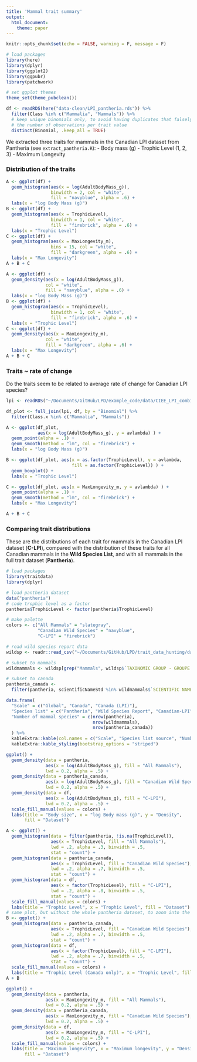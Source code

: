 ```yaml
---
title: 'Mammal trait summary'
output:
  html_document:
    theme: paper
---
```


```r
knitr::opts_chunk$set(echo = FALSE, warning = F, message = F)

# load packages
library(here)
library(dplyr)
library(ggplot2)
library(ggpubr)
library(patchwork)

# set ggplot themes
theme_set(theme_pubclean())
```

```r
df <- readRDS(here("data-clean/LPI_pantheria.rds")) %>%
  filter(Class %in% c("Mammalia", "Mammals")) %>%
  # keep unique binomials only, to avoid having duplicates that falsely inflate
  # the number of observations per trait value
  distinct(Binomial, .keep_all = TRUE)
```

We extracted three traits for mammals in the Canadian LPI dataset from Pantheria (see `extract_pantheria.R`):
- Body mass (g)
- Trophic Level (1, 2, 3)
- Maximum Longevity

### Distribution of the traits

```r
A <- ggplot(df) +
  geom_histogram(aes(x = log(AdultBodyMass_g)),
                 binwidth = 2, col = "white",
                 fill = "navyblue", alpha = .6) +
  labs(x = "log Body Mass (g)")
B <- ggplot(df) +
  geom_histogram(aes(x = TrophicLevel),
                 binwidth = 1, col = "white",
                 fill = "firebrick", alpha = .6) +
  labs(x = "Trophic Level")
C <- ggplot(df) +
  geom_histogram(aes(x = MaxLongevity_m),
                 bins = 15, col = "white",
                 fill = "darkgreen", alpha = .6) +
  labs(x = "Max Longevity")
A + B + C
```

```r
A <- ggplot(df) +
  geom_density(aes(x = log(AdultBodyMass_g)),
               col = "white",
               fill = "navyblue", alpha = .6) +
  labs(x = "log Body Mass (g)")
B <- ggplot(df) +
  geom_histogram(aes(x = TrophicLevel),
                 binwidth = 1, col = "white",
                 fill = "firebrick", alpha = .6) +
  labs(x = "Trophic Level")
C <- ggplot(df) +
  geom_density(aes(x = MaxLongevity_m),
               col = "white",
               fill = "darkgreen", alpha = .6) +
  labs(x = "Max Longevity")
A + B + C
```


### Traits ~ rate of change

Do the traits seem to be related to average rate of change for Canadian LPI species?

```r
lpi <- readRDS("~/Documents/GitHub/LPD/example_code/data/CIEE_LPI_combined.rds")

df_plot <- full_join(lpi, df, by = "Binomial") %>%
  filter(Class.x %in% c("Mammalia", "Mammals"))

A <- ggplot(df_plot,
            aes(x = log(AdultBodyMass_g), y = avlambda) ) +
  geom_point(alpha = .1) +
  geom_smooth(method = "lm", col = "firebrick") +
  labs(x = "log Body Mass (g)")

B <- ggplot(df_plot, aes(x = as.factor(TrophicLevel), y = avlambda,
                         fill = as.factor(TrophicLevel)) ) +
  geom_boxplot() +
  labs(x = "Trophic Level")

C <- ggplot(df_plot, aes(x = MaxLongevity_m, y = avlambda) ) +
  geom_point(alpha = .1) +
  geom_smooth(method = "lm", col = "firebrick") +
  labs(x = "Max Longevity")

A + B + C
```


### Comparing trait distributions

These are the distributions of each trait for mammals in the Canadian LPI dataset (**C-LPI**), compared with the distribution of these traits for all Canadian mammals in the **Wild Species List**, and with all mammals in the full trait dataset (**Pantheria**).

```r
# load packages
library(traitdata)
library(dplyr)

# load pantheria dataset
data("pantheria")
# code trophic level as a factor
pantheria$TrophicLevel <- factor(pantheria$TrophicLevel)
```


```r
# make palette
colors <- c("All Mammals" = "slategray",
            "Canadian Wild Species" = "navyblue",
            "C-LPI" = "firebrick")

# read wild species report data
wildsp <- readr::read_csv("~/Documents/GitHub/LPD/trait_data_hunting/data-raw/WildSpecies2015Data.csv")

# subset to mammals
wildmammals <- wildsp[grep("Mammals", wildsp$`TAXONOMIC GROUP - GROUPE TAXONOMIQUE`),]

# subset to canada
pantheria_canada <- 
  filter(pantheria, scientificNameStd %in% wildmammals$`SCIENTIFIC NAME - NOM SCIENTIFIQUE`)
```



```r
data.frame(
  "Scale" = c("Global", "Canada", "Canada (LPI)"),
  "Species list" = c("Pantheria", "Wild Species Report", "Canadian-LPI"),
  "Number of mammal species" = c(nrow(pantheria), 
                                 nrow(wildmammals), 
                                 nrow(pantheria_canada))
  ) %>% 
  kableExtra::kable(col.names = c("Scale", "Species list source", "Number of Mammal Species")) %>%
  kableExtra::kable_styling(bootstrap_options = "striped")
```


```r
ggplot() +
  geom_density(data = pantheria,
               aes(x = log(AdultBodyMass_g), fill = "All Mammals"),
               lwd = 0.2, alpha = .5) +
  geom_density(data = pantheria_canada,
               aes(x = log(AdultBodyMass_g), fill = "Canadian Wild Species"),
               lwd = 0.2, alpha = .5) +
  geom_density(data = df,
               aes(x = log(AdultBodyMass_g), fill = "C-LPI"),
               lwd = 0.2, alpha = .5) +
  scale_fill_manual(values = colors) +
  labs(title = "Body size", x = "log Body mass (g)", y = "Density",
       fill = "Dataset")
```

```r
A <- ggplot() +
  geom_histogram(data = filter(pantheria, !is.na(TrophicLevel)),
                 aes(x = TrophicLevel, fill = "All Mammals"),
                 lwd = .2, alpha = .3, binwidth = .5,
                 stat = "count") +
  geom_histogram(data = pantheria_canada,
                 aes(x = TrophicLevel, fill = "Canadian Wild Species"),
                 lwd = .2, alpha = .7, binwidth = .5,
                 stat = "count") +
  geom_histogram(data = df,
                 aes(x = factor(TrophicLevel), fill = "C-LPI"),
                 lwd = .2, alpha = .8, binwidth = .5,
                 stat = "count") +
  scale_fill_manual(values = colors) +
  labs(title = "Trophic Level", x = "Trophic Level", fill = "Dataset")
# same plot, but without the whole pantheria dataset, to zoom into the differenc between Canadian Wild Species and the LPI-C
B <- ggplot() +
  geom_histogram(data = pantheria_canada,
                 aes(x = TrophicLevel, fill = "Canadian Wild Species"),
                 lwd = .2, alpha = .7, binwidth = .5,
                 stat = "count") +
  geom_histogram(data = df,
                 aes(x = factor(TrophicLevel), fill = "C-LPI"),
                 lwd = .2, alpha = .7, binwidth = .5,
                 stat = "count") +
  scale_fill_manual(values = colors) +
  labs(title = "Trophic Level (Canada only)", x = "Trophic Level", fill = "Dataset")
A + B
```

```r
ggplot() +
  geom_density(data = pantheria,
               aes(x = MaxLongevity_m, fill = "All Mammals"),
               lwd = 0.2, alpha = .5) +
  geom_density(data = pantheria_canada,
               aes(x = MaxLongevity_m, fill = "Canadian Wild Species"),
               lwd = 0.2, alpha = .5) +
  geom_density(data = df,
               aes(x = MaxLongevity_m, fill = "C-LPI"),
               lwd = 0.2, alpha = .5) +
  scale_fill_manual(values = colors) +
  labs(title = "Maximum longevity", x = "Maximum longevity", y = "Density",
       fill = "Dataset")
```
